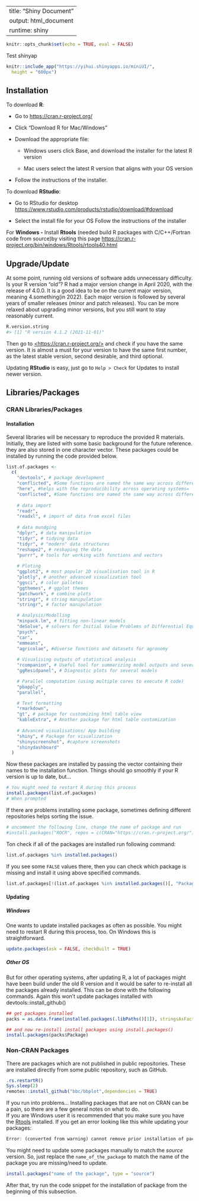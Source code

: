  
---
title: "Shiny Document"
output: html_document
runtime: shiny
---

```r
knitr::opts_chunk$set(echo = TRUE, eval = FALSE)
```
Test shinyap
```r
knitr::include_app("https://yihui.shinyapps.io/miniUI/",
  height = "600px")
```

## Installation

To download **R**:

-   Go to <https://cran.r-project.org/>

-   Click "Download R for Mac/Windows"

-   Download the appropriate file:

    -   Windows users click Base, and download the installer for the latest R version

    -   Mac users select the latest R version that aligns with your OS version

-   Follow the instructions of the installer.

To download **RStudio**:

-   Go to RStudio for desktop <https://www.rstudio.com/products/rstudio/download/#download>

-   Select the install file for your OS Follow the instructions of the installer

For **Windows -** Install **Rtools** (needed build R packages with C/C++/Fortran code from source)by visiting this page <https://cran.r-project.org/bin/windows/Rtools/rtools40.html>

## Upgrade/Update

At some point, running old versions of software adds unnecessary difficulty. Is your R version "old"? R had a major version change in April 2020, with the release of 4.0.0. It is a good idea to be on the current major version, meaning 4.something(in 2022). Each major version is followed by several years of smaller releases (minor and patch releases). You can be more relaxed about upgrading minor versions, but you still want to stay reasonably current.

```r
R.version.string
#> [1] "R version 4.1.2 (2021-11-01)"
```

Then go to [\<https://cran.r-project.org/\>](https://cran.r-project.org/){.uri} and check if you have the same version. It is almost a must for your version to have the same first number, as the latest stable version, second desirable, and third optional.

Updating **RStudio** is easy, just go to `Help > Check` for Updates to install newer version.

## Libraries/Packages

### CRAN Libraries/Packages

#### Installation

Several libraries will be necessary to reproduce the provided R materials. Initially, they are listed with some basic background for the future reference. they are also stored in one character vector. These packages could be installed by running the code provided below.

```r
list.of.packages <-
  c(
    "devtools", # package development 
    "conflicted", #Some functions are named the same way across different packages and they can be conflicts and this package helps sorting this problem 
    "here", #helps with the reproducibility across operating systems=
    "conflicted", #Some functions are named the same way across different packages and they can be conflicts and this package helps sorting this problem 
  
    # data import
    "readr", 
    "readxl", # import of data from excel files
    
    # data mundging
    "dplyr", # data manipulation
    "tidyr", # tidying data
    "tidyr", # "modern" data structures
    "reshape2", # reshaping the data
    "purrr", # tools for working with functions and vectors
    
    # Ploting 
    "ggplot2", # most popular 2D visualisation tool in R
    "plotly", # another advanced visualization tool
    "ggsci", # color palletes 
    "ggthemes", # ggplot themes 
    "patchwork", # combine plots
    "stringr", # string manipulation 
    "stringr", # factor manipulation

    # Analysis/Modelling 
    "minpack.lm", # fitting non-linear models
    "deSolve", # solvers for Initial Value Problems of Differential Equations
    "psych",
    "car",
    "emmeans",
    "agricolae", #diverse functions and datasets for agronomy 
    
    # Visualising outputs of statistical analysis 
    "rcompanion", # Useful tool for summarizing model outputs and several other modeling related tasks
    "ggResidpanel", # Diagnostic plots for several models

    # Parallel computation (using multiple cores to execute R code)
    "pbapply", 
    "parallel",

    # Text formatting 
    "rmarkdown",
    "gt", # package for customizing html table view
    "kableExtra", # Another package for html table customization
    
    # Advanced visualisations/ App building
    "shiny", # Package for visualization 
    "shinyscreenshot", #capture screenshots
    "shinydashboard"
  )
```

Now these packages are installed by passing the vector containing their names to the installation function. Things should go smoothly if your R version is up to date, but...

```r
# You might need to restart R during this process
install.packages(list.of.packages)
# When prompted 
```

If there are problems installing some package, sometimes defining different repositories helps sorting the issue.

```r
# uncomment the following line, change the name of package and run
#install.packages("ROCR", repos = c(CRAN="https://cran.r-project.org/")) 
```

Ton check if all of the packages are installed run following command:

```r
list.of.packages %in% installed.packages()
```

If you see some `FALSE` values there, then you can check which package is missing and install it using above specified commands.

```r
list.of.packages[!(list.of.packages %in% installed.packages()[, "Package"])]

```

#### Updating

##### Windows

One wants to update installed packages as often as possible. You might need to restart R during this process, too. On Windows this is straightforward.

```r
update.packages(ask = FALSE, checkBuilt = TRUE)
```

##### Other OS

But for other operating systems, after updating R, a lot of packages might have been build under the old R version and it would be safer to re-install all the packages already installed. This can be done with the following commands. Again this won't update packages installed with devtools::install_github()

```r
## get packages installed
packs = as.data.frame(installed.packages(.libPaths()[1]), stringsAsFactors = F)

## and now re-install install packages using install.packages()
install.packages(packs$Package)
```

### Non-CRAN Packages

There are packages which are not published in public repositories. These are installed directly from some public repository, such as GitHub.

```r
.rs.restartR()
Sys.sleep(2)
remotes::install_github("bbc/bbplot",dependencies = TRUE)
```

If you run into problems... Installing packages that are not on CRAN can be a pain, so there are a few general notes on what to do.\
If you are Windows user it is recommended that you make sure you have the [Rtools](https://cran.r-project.org/bin/windows/Rtools/) installed. If you get an error looking like this while updating your packages:

```r
Error: (converted from warning) cannot remove prior installation of package ‘name_of_the_package’
```

You might need to update some packages manually to match the *source* version. So, just replace the `name_of_the_package` to match the name of the package you are missing/need to update.

```r
install.packages("name of the package", type = "source")
```

After that, try run the code snippet for the installation of package from the beginning of this subsection.
